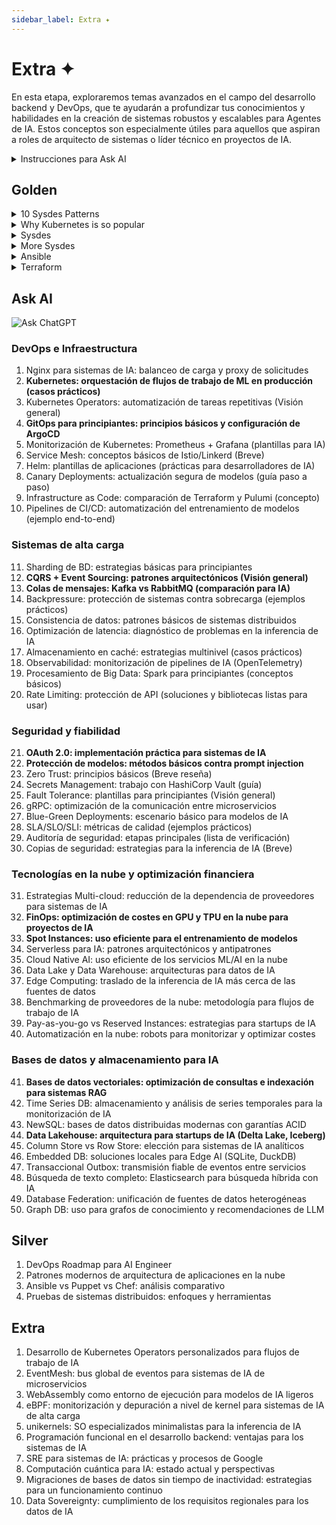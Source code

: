 ```yaml
---
sidebar_label: Extra ✦
---
```


# Extra ✦

En esta etapa, exploraremos temas avanzados en el campo del desarrollo backend y DevOps, que te ayudarán a profundizar tus conocimientos y habilidades en la creación de sistemas robustos y escalables para Agentes de IA. Estos conceptos son especialmente útiles para aquellos que aspiran a roles de arquitecto de sistemas o líder técnico en proyectos de IA.

<details>
<summary>Instrucciones para Ask AI</summary>

:::tip instrucción
Dado que estos temas no cambian con el tiempo, lo mejor es que los estudies con un tutor personal: ChatGPT.

El proceso de estudio debe ser el siguiente:
- Creas un prompt de sistema para ChatGPT ([plantillas](../metalearning#chatgpt-prompts)), donde describes tu experiencia, preferencias, nivel de detalle de las explicaciones, etc.
- Copias el tema de la lista (triple clic) y le pides a ChatGPT que te explique ese tema.
- Si deseas profundizar, haz preguntas aclaratorias.

Actualmente, esta es la forma más conveniente de estudiar los fundamentos. **Además de los conceptos, puedes estudiar materiales adicionales en las secciones Gold, Silver, Extra.**
1. Gold: es imprescindible estudiar antes de interactuar con ChatGPT.
2. Ask AI: haz preguntas sobre cada tema desconocido.
3. Silver: materiales secundarios.
4. Extra: temas avanzados.
:::

</details>

## Golden

<details>
<summary>10 Sysdes Patterns</summary>

<iframe width="560" height="315" src="https://www.youtube.com/embed/BrT3AO8bVQY?si=21RSD7p6-qG7NHZR" title="YouTube video player" frameborder="0" allow="accelerometer; autoplay; clipboard-write; encrypted-media; gyroscope; picture-in-picture; web-share" referrerpolicy="strict-origin-when-cross-origin" allowfullscreen></iframe>
</details>

<details>
<summary>Why Kubernetes is so popular</summary>

<iframe width="560" height="315" src="https://www.youtube.com/embed/lv0DdVLZuHc?si=ra_9wvHrMlGDd01R" title="YouTube video player" frameborder="0" allow="accelerometer; autoplay; clipboard-write; encrypted-media; gyroscope; picture-in-picture; web-share" referrerpolicy="strict-origin-when-cross-origin" allowfullscreen></iframe>
</details>

<details>
<summary>Sysdes</summary>

<iframe width="560" height="315" src="https://www.youtube.com/embed/EWS_CIxttVw?si=ysASHEe3YnKA13eD" title="YouTube video player" frameborder="0" allow="accelerometer; autoplay; clipboard-write; encrypted-media; gyroscope; picture-in-picture; web-share" referrerpolicy="strict-origin-when-cross-origin" allowfullscreen></iframe>
</details>

<details>
<summary>More Sysdes</summary>

<iframe width="560" height="315" src="https://www.youtube.com/embed/_higfXfhjdo?si=c6WHbP2YNdqPIMT_" title="YouTube video player" frameborder="0" allow="accelerometer; autoplay; clipboard-write; encrypted-media; gyroscope; picture-in-picture; web-share" referrerpolicy="strict-origin-when-cross-origin" allowfullscreen></iframe>
</details>

<details>
<summary>Ansible</summary>

</details>

<details>
<summary>Terraform</summary>

</details>

## Ask AI

![Ask ChatGPT](https://img.shields.io/badge/Ask%20ChatGPT-8A2BE2?style=for-the-badge)

### DevOps e Infraestructura

1. Nginx para sistemas de IA: balanceo de carga y proxy de solicitudes
2. **Kubernetes: orquestación de flujos de trabajo de ML en producción (casos prácticos)**
3. Kubernetes Operators: automatización de tareas repetitivas (Visión general)
4. **GitOps para principiantes: principios básicos y configuración de ArgoCD**
5. Monitorización de Kubernetes: Prometheus + Grafana (plantillas para IA)
6. Service Mesh: conceptos básicos de Istio/Linkerd (Breve)
7. Helm: plantillas de aplicaciones (prácticas para desarrolladores de IA)
8. Canary Deployments: actualización segura de modelos (guía paso a paso)
9. Infrastructure as Code: comparación de Terraform y Pulumi (concepto)
10. Pipelines de CI/CD: automatización del entrenamiento de modelos (ejemplo end-to-end)

### Sistemas de alta carga

11. Sharding de BD: estrategias básicas para principiantes
12. **CQRS + Event Sourcing: patrones arquitectónicos (Visión general)**
13. **Colas de mensajes: Kafka vs RabbitMQ (comparación para IA)**
14. Backpressure: protección de sistemas contra sobrecarga (ejemplos prácticos)
15. Consistencia de datos: patrones básicos de sistemas distribuidos
16. Optimización de latencia: diagnóstico de problemas en la inferencia de IA
17. Almacenamiento en caché: estrategias multinivel (casos prácticos)
18. Observabilidad: monitorización de pipelines de IA (OpenTelemetry)
19. Procesamiento de Big Data: Spark para principiantes (conceptos básicos)
20. Rate Limiting: protección de API (soluciones y bibliotecas listas para usar)

### Seguridad y fiabilidad

21. **OAuth 2.0: implementación práctica para sistemas de IA**
22. **Protección de modelos: métodos básicos contra prompt injection**
23. Zero Trust: principios básicos (Breve reseña)
24. Secrets Management: trabajo con HashiCorp Vault (guía)
25. Fault Tolerance: plantillas para principiantes (Visión general)
26. gRPC: optimización de la comunicación entre microservicios
27. Blue-Green Deployments: escenario básico para modelos de IA
28. SLA/SLO/SLI: métricas de calidad (ejemplos prácticos)
29. Auditoría de seguridad: etapas principales (lista de verificación)
30. Copias de seguridad: estrategias para la inferencia de IA (Breve)

### Tecnologías en la nube y optimización financiera

31. Estrategias Multi-cloud: reducción de la dependencia de proveedores para sistemas de IA
32. **FinOps: optimización de costes en GPU y TPU en la nube para proyectos de IA**
33. **Spot Instances: uso eficiente para el entrenamiento de modelos**
34. Serverless para IA: patrones arquitectónicos y antipatrones
35. Cloud Native AI: uso eficiente de los servicios ML/AI en la nube
36. Data Lake y Data Warehouse: arquitecturas para datos de IA
37. Edge Computing: traslado de la inferencia de IA más cerca de las fuentes de datos
38. Benchmarking de proveedores de la nube: metodología para flujos de trabajo de IA
39. Pay-as-you-go vs Reserved Instances: estrategias para startups de IA
40. Automatización en la nube: robots para monitorizar y optimizar costes

### Bases de datos y almacenamiento para IA

41. **Bases de datos vectoriales: optimización de consultas e indexación para sistemas RAG**
42. Time Series DB: almacenamiento y análisis de series temporales para la monitorización de IA
43. NewSQL: bases de datos distribuidas modernas con garantías ACID
44. **Data Lakehouse: arquitectura para startups de IA (Delta Lake, Iceberg)**
45. Column Store vs Row Store: elección para sistemas de IA analíticos
46. Embedded DB: soluciones locales para Edge AI (SQLite, DuckDB)
47. Transaccional Outbox: transmisión fiable de eventos entre servicios
48. Búsqueda de texto completo: Elasticsearch para búsqueda híbrida con IA
49. Database Federation: unificación de fuentes de datos heterogéneas
50. Graph DB: uso para grafos de conocimiento y recomendaciones de LLM

## Silver

1. DevOps Roadmap para AI Engineer
2. Patrones modernos de arquitectura de aplicaciones en la nube
3. Ansible vs Puppet vs Chef: análisis comparativo
4. Pruebas de sistemas distribuidos: enfoques y herramientas

## Extra

1. Desarrollo de Kubernetes Operators personalizados para flujos de trabajo de IA
2. EventMesh: bus global de eventos para sistemas de IA de microservicios
3. WebAssembly como entorno de ejecución para modelos de IA ligeros
4. eBPF: monitorización y depuración a nivel de kernel para sistemas de IA de alta carga
5. unikernels: SO especializados minimalistas para la inferencia de IA
6. Programación funcional en el desarrollo backend: ventajas para los sistemas de IA
7. SRE para sistemas de IA: prácticas y procesos de Google
8. Computación cuántica para IA: estado actual y perspectivas
9. Migraciones de bases de datos sin tiempo de inactividad: estrategias para un funcionamiento continuo
10. Data Sovereignty: cumplimiento de los requisitos regionales para los datos de IA
